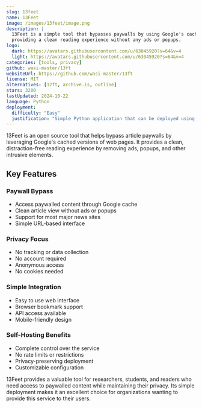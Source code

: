 ```yaml
---
slug: 13feet
name: 13Feet
image: /images/13feet/image.png
description: |
  13Feet is a simple tool that bypasses paywalls by using Google's cache to access articles, 
  providing a clean reading experience without any ads or popups.
logo:
  dark: https://avatars.githubusercontent.com/u/63045920?s=64&v=4
  light: https://avatars.githubusercontent.com/u/63045920?s=64&v=4
categories: [tools, privacy]
github: wasi-master/13ft
websiteUrl: https://github.com/wasi-master/13ft
license: MIT
alternatives: [12ft, archive.is, outline]
stars: 3200
lastUpdated: 2024-10-22
language: Python
deployment:
  difficulty: "Easy"
  justification: "Simple Python application that can be deployed using standard web servers like nginx. Minimal configuration required and straightforward setup process."
---
```


13Feet is an open source tool that helps bypass article paywalls by leveraging Google's cached versions of web pages. It provides a clean, distraction-free reading experience by removing ads, popups, and other intrusive elements.

## Key Features

### Paywall Bypass

- Access paywalled content through Google cache
- Clean article view without ads or popups
- Support for most major news sites
- Simple URL-based interface

### Privacy Focus

- No tracking or data collection
- No account required
- Anonymous access
- No cookies needed

### Simple Integration

- Easy to use web interface
- Browser bookmark support
- API access available
- Mobile-friendly design

### Self-Hosting Benefits

- Complete control over the service
- No rate limits or restrictions
- Privacy-preserving deployment
- Customizable configuration

13Feet provides a valuable tool for researchers, students, and readers who need access to paywalled content while maintaining their privacy. Its simple deployment makes it an excellent choice for organizations wanting to provide this service to their users.
